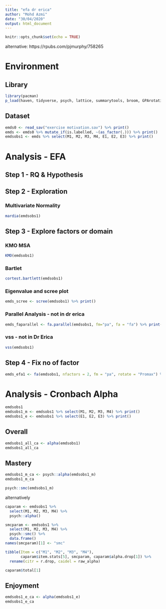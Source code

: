 ```yaml
---
title: "efa dr erica"
author: "Mohd Azmi"
date: "30/04/2020"
output: html_document
---
```


```r
knitr::opts_chunk$set(echo = TRUE)
```

alternative: https://rpubs.com/pjmurphy/758265

# Environment

## Library

```r
library(pacman)
p_load(haven, tidyverse, psych, lattice, summarytools, broom, GPArotation)
```

## Dataset

```r
emds0 <- read_sav("exercise motivation.sav") %>% print()
emds <- emds0 %>% mutate_if(is.labelled, ~(as_factor(.))) %>% print()
emdsobs1 <- emds %>% select(M1, M2, M3, M4, E1, E2, E3) %>% print()
```

# Analysis - EFA

## Step 1 - RQ & Hypothesis

## Step 2 - Exploration

### Multivariate Normality

```r
mardia(emdsobs1)
```

## Step 3 - Explore factors or domain

### KMO MSA

```r
KMO(emdsobs1)
```

### Bartlet

```r
cortest.bartlett(emdsobs1)
```


### Eigenvalue and scree plot

```r
emds_scree <- scree(emdsobs1) %>% print()
```

### Parallel Analysis - not in dr erica

```r
emds_faparallel <- fa.parallel(emdsobs1, fm="pa", fa = "fa") %>% print()
```

### vss - not in Dr Erica

```r
vss(emdsobs1)
```



## Step 4 - Fix no of factor

```r
emds_efa1 <- fa(emdsobs1, nfactors = 2, fm = "pa", rotate = "Promax") %>% print(digits = 3)
```


# Analysis - Cronbach Alpha

```r
emdsobs1
emdsobs1_m <- emdsobs1 %>% select(M1, M2, M3, M4) %>% print()
emdsobs1_e <- emdsobs1 %>% select(E1, E2, E3) %>% print()
```

## Overall

```r
emdsobs1_all_ca <- alpha(emdsobs1)
emdsobs1_all_ca
```

## Mastery

```r
emdsobs1_m_ca <- psych::alpha(emdsobs1_m)
emdsobs1_m_ca

psych::smc(emdsobs1_m)
```

alternatively

```r
caparam <- emdsobs1 %>% 
  select(M1, M2, M3, M4) %>% 
  psych::alpha()

smcparam <- emdsobs1 %>% 
  select(M1, M2, M3, M4) %>% 
  psych::smc() %>% 
  data.frame() 
names(smcparam)[1] <- "smc"

tibble(Item = c("M1", "M2", "M3", "M4"),
       caparam$item.stats[5], smcparam, caparam$alpha.drop[1]) %>% 
  rename(citr = r.drop, caidel = raw_alpha)

caparam$total[1]
```


## Enjoyment

```r
emdsobs1_e_ca <- alpha(emdsobs1_e)
emdsobs1_e_ca
```

